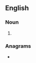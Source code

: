 ==English==

===Noun===
{{head|en|noun plural form}}

# {{plural of|wigging|lang=en}}

===Anagrams===
* {{anagrams|en|a=gggiinsw|swigging}}